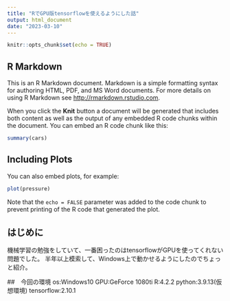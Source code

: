 ```yaml
---
title: "RでGPU版tensorflowを使えるようにした話"
output: html_document
date: "2023-03-10"
---
```


```r
knitr::opts_chunk$set(echo = TRUE)
```

## R Markdown

This is an R Markdown document. Markdown is a simple formatting syntax for authoring HTML, PDF, and MS Word documents. For more details on using R Markdown see <http://rmarkdown.rstudio.com>.

When you click the **Knit** button a document will be generated that includes both content as well as the output of any embedded R code chunks within the document. You can embed an R code chunk like this:

```r
summary(cars)
```

## Including Plots

You can also embed plots, for example:

```r
plot(pressure)
```

Note that the `echo = FALSE` parameter was added to the code chunk to prevent printing of the R code that generated the plot.

## はじめに

機械学習の勉強をしていて、一番困ったのはtensorflowがGPUを使ってくれない問題でした。
半年以上模索して、Windows上で動かせるようにしたのでちょっと紹介。

##　今回の環境
os:Windows10
GPU:GeForce 1080ti
R:4.2.2
python:3.9.13(仮想環境)
tensorflow:2.10.1

